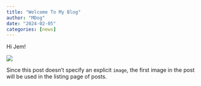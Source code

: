 ```yaml
---
title: "Welcome To My Blog"
author: "MDog"
date: "2024-02-05"
categories: [news]
---
```


Hi Jem!

![](thumbnail.jpg)

Since this post doesn't specify an explicit `image`, the first image in the post will be used in the listing page of posts.
